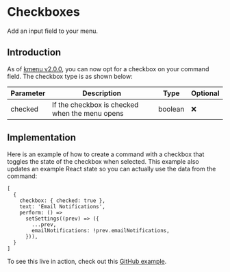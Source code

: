 
# Checkboxes

Add an input field to your menu.

## Introduction

As of [kmenu v2.0.0](https://www.npmjs.com/package/kmenu?activeTab=versions), you can now opt for a checkbox on your command field. The checkbox type is as shown below:

| Parameter | Description                                    | Type    | Optional |
| --------- | ---------------------------------------------- | ------- | -------- |
| checked   | If the checkbox is checked when the menu opens | boolean | ❌       |

## Implementation

Here is an example of how to create a command with a checkbox that toggles the state of the checkbox when selected. This example also updates an example React state so you can actually use the data from the command:

```tsx:CommandMenu.tsx
[
  {
    checkbox: { checked: true },
    text: 'Email Notifications',
    perform: () =>
      setSettings((prev) => ({
        ...prev,
        emailNotifications: !prev.emailNotifications,
      })),
  }
]
```

To see this live in action, check out this [GitHub example](#).

